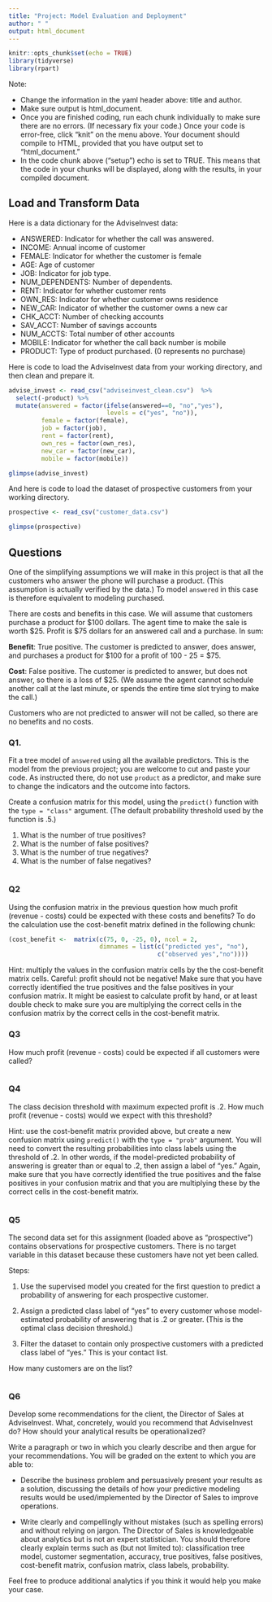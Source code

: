 ```yaml
---
title: "Project: Model Evaluation and Deployment"
author: " "
output: html_document
---
```


```r
knitr::opts_chunk$set(echo = TRUE)
library(tidyverse)
library(rpart)

```

Note:  

- Change the information in the yaml header above:  title and author.
- Make sure output is html_document.
- Once you are finished coding, run each chunk individually to make sure there are no errors.  (If necessary fix your code.) Once your code is error-free, click "knit" on the menu above. Your document should compile to HTML, provided that you have output set to "html_document."
- In the code chunk above ("setup") echo is set to TRUE.  This means that the code in your chunks will be displayed, along with the results, in your compiled document.

## Load and Transform Data

Here is a data dictionary for the AdviseInvest data:

- ANSWERED: Indicator for whether the call was answered.
- INCOME:  Annual income of customer
- FEMALE: Indicator for whether the customer is female
- AGE:  Age of customer
- JOB:  Indicator for  job type.
- NUM_DEPENDENTS:  Number of dependents.
- RENT:  Indicator for whether customer rents
- OWN_RES:  Indicator for whether  customer owns residence
- NEW_CAR:  Indicator of whether the  customer owns a new car
- CHK_ACCT: Number of checking accounts
- SAV_ACCT: Number of savings accounts
- NUM_ACCTS:  Total number of   other accounts
- MOBILE:  Indicator for whether the call back number is mobile
- PRODUCT:  Type of product purchased. (0 represents no purchase)

Here is code to load the AdviseInvest data from your working directory, and then clean and prepare it.

```r
advise_invest <- read_csv("adviseinvest_clean.csv")  %>%
  select(-product) %>% 
  mutate(answered = factor(ifelse(answered==0, "no","yes"), 
                           levels = c("yes", "no")),
         female = factor(female),
         job = factor(job),
         rent = factor(rent),
         own_res = factor(own_res),
         new_car = factor(new_car),
         mobile = factor(mobile)) 

glimpse(advise_invest)

```

And here is code to load the dataset of prospective customers from your working directory.

```r
prospective <- read_csv("customer_data.csv")

glimpse(prospective)
```


## Questions

One of the simplifying assumptions we will make in this project is that all the customers who answer the phone will purchase a product. (This assumption is actually verified by the data.) To model `answered` in this case is therefore equivalent to modeling purchased.

There are costs and benefits in this case. We will assume that customers purchase a product for \$100 dollars. The agent time to make the sale is worth \$25. Profit is \$75 dollars for an answered call and a purchase. In sum:

**Benefit**: True positive. The customer is predicted to answer, does answer, and purchases a product for \$100 for a profit of 100 - 25 = \$75.

**Cost**: False positive. The customer is predicted to answer, but does not answer, so there is a loss of \$25. (We assume the agent cannot schedule another call at the last minute, or spends the entire time slot trying to make the call.)

Customers who are not predicted to answer will not be called, so there are no benefits and no costs.

### Q1. 

Fit a tree model of `answered` using all the available predictors. This is the model from the previous project; you are welcome to cut and paste your code.  As instructed there, do not use `product` as a predictor, and make sure to change the indicators and the outcome into factors.

Create a confusion matrix for this model, using the `predict()` function with the `type = "class"` argument. (The default probability threshold used by the function is .5.)

1. What is the number of true positives?
2. What is the number of false positives?
3. What is the number of true negatives?
4. What is the number of false negatives?

```r

```


### Q2

Using the confusion matrix in the previous question how much profit (revenue - costs) could be expected with these costs and benefits? To do the calculation use the cost-benefit matrix defined in the following chunk:


```r

(cost_benefit <-  matrix(c(75, 0, -25, 0), ncol = 2,
                         dimnames = list(c("predicted yes", "no"), 
                                         c("observed yes","no"))))

```

Hint: multiply the values in the confusion matrix cells by the the cost-benefit matrix cells. Careful: profit should not be negative! Make sure that you have correctly identified the true positives and the false positives in your confusion matrix. It might be easiest to calculate profit by hand, or at least double check to make sure you are multiplying the correct cells in the confusion matrix by the correct cells in the cost-benefit matrix.

### Q3

How much profit (revenue - costs) could be expected if all customers were called?

```r

```

### Q4

The class decision threshold with maximum expected profit is .2. How much profit (revenue - costs) would we expect with this threshold?

Hint: use the cost-benefit matrix provided above, but create a new confusion matrix using `predict()` with the `type = "prob"` argument. You will need to convert the resulting probabilities into class labels using the threshold of .2.  In other words, if the model-predicted probability of answering is greater than or equal to .2, then assign a label of "yes." Again, make sure that you have correctly identified the true positives and the false positives in your confusion matrix and that you are multiplying these by the correct cells in the cost-benefit matrix.

```r


```

### Q5

The second data set for this assignment (loaded above as "prospective") contains observations for prospective customers. There is no target variable in this dataset because these customers have not yet been called. 

Steps: 

1. Use the supervised model you created for the first question to predict a probability of answering for each prospective customer. 

2. Assign a predicted class label of "yes" to every customer whose model-estimated probability of answering that is .2 or greater. (This is the optimal class decision threshold.) 

3. Filter the dataset to contain only prospective customers with a predicted class label of "yes." This is your contact list. 

How many customers are on the list?


```r

```


### Q6

Develop some recommendations for the client, the Director of Sales at AdviseInvest. What, concretely, would you recommend that AdviseInvest do? How should your analytical results be operationalized?

Write a paragraph or two in which you clearly describe and then argue for your recommendations. You will be graded on the extent to which you are able to:

- Describe the business problem and persuasively present your results as a solution, discussing the details of how your predictive modeling results would be used/implemented by the Director of Sales to improve operations.

- Write clearly and compellingly without mistakes (such as spelling errors) and without relying on jargon. The Director of Sales is knowledgeable about analytics but is not an expert statistician. You should therefore clearly explain terms such as (but not limited to): classification tree model, customer segmentation, accuracy, true positives, false positives, cost-benefit matrix, confusion matrix, class labels, probability.

Feel free to produce additional analytics if you think it would help you make your case.



